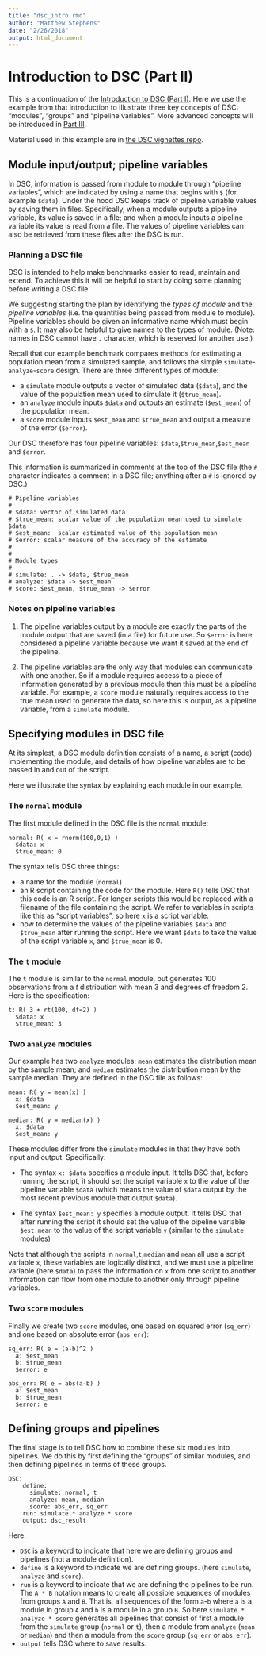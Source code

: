```yaml
---
title: "dsc_intro.rmd"
author: "Matthew Stephens"
date: "2/26/2018"
output: html_document
---
```


# Introduction to DSC (Part II)

This is a continuation of the [Introduction to DSC (Part I)](First_Course.html). Here we use the example from that introduction to
illustrate three key concepts of DSC: "modules", "groups" and "pipeline variables". More advanced concepts will be introduced in [Part III](). 

Material used in this example are in [the DSC vignettes repo](https://github.com/stephenslab/dsc/tree/master/vignettes/one_sample_location).


## Module input/output; pipeline variables

In DSC, information is passed from module to module
through "pipeline variables", which are indicated by using a name that begins with `$` (for example `$data`). 
Under the hood DSC keeps track of pipeline variable values by saving
them in files. Specifically, when a module outputs a pipeline variable, its value is saved in a file; and when a module inputs a pipeline variable its value is read from a file. The values of pipeline variables can also be retrieved from these files after the DSC is run. 

### Planning a DSC file

DSC is intended to help make benchmarks easier to read, maintain and extend. To achieve this it will be helpful
to start by doing some planning before writing a DSC file.

We suggesting starting the plan by identifying the *types of module* and the *pipeline variables* (i.e. the quantities being passed from module to module).
Pipeline variables should be given an informative name which must begin with a `$`. It may also be helpful to give names to the types of module.
(Note: names in DSC cannot have `.` character, which is reserved for another use.)

Recall that our example benchmark compares methods for estimating a population mean from a simulated sample, and follows the simple `simulate`-`analyze`-`score` design.
There are three different types of module:

+ a `simulate` module outputs a vector of simulated data (`$data`),  and the value of the population mean used to simulate it (`$true_mean`). 
+ an `analyze` module inputs `$data` and outputs an estimate (`$est_mean`) of the population mean.
+ a `score` module inputs `$est_mean` and `$true_mean` and output a measure of the error (`$error`).

Our DSC therefore has four pipeline variables: `$data`,`$true_mean`,`$est_mean` and `$error`. 

This information is summarized in comments at the top of the DSC file (the `#` character indicates a comment in a DSC file; anything after a `#` is ignored by DSC.)
```
# Pipeline variables
#
# $data: vector of simulated data
# $true_mean: scalar value of the population mean used to simulate $data 
# $est_mean:  scalar estimated value of the population mean
# $error: scalar measure of the accuracy of the estimate
#
#
# Module types
#
# simulate: . -> $data, $true_mean
# analyze: $data -> $est_mean
# score: $est_mean, $true_mean -> $error
```


### Notes on pipeline variables

1. The pipeline variables output by a module are exactly the parts of the module output that are saved (in a file) for future use. So `$error` is here considered a pipeline variable because we want it saved at the end of the pipeline. 

2. The pipeline variables are the only way that modules can communicate with one another. So if a module requires access to a piece of information generated by a previous module then this must be a pipeline variable. For example, a `score` module  naturally requires access to the true mean used to generate the data, so here this is output, as a pipeline variable, from a `simulate` module. 



## Specifying modules in DSC file

At its simplest, a DSC module definition 
consists of a name,  a script (code)
implementing the module, and details of how pipeline variables are to be
passed in and out of the script.

Here we illustrate the syntax by explaining each module in our example.

### The `normal` module

The first module defined in the DSC file is the `normal` module:
```
normal: R( x = rnorm(100,0,1) )
  $data: x
  $true_mean: 0
```

The syntax tells DSC three things:

- a name for the module (`normal`) 
- an R script containing the code for the module. Here `R()` tells DSC that this code is an R script. For longer scripts this would be replaced with a filename of the file containing the script. We refer to variables in scripts like this as "script variables", so here `x` is a script variable. 
- how to determine the values of the pipeline variables `$data` and `$true_mean` after running the script. Here we want `$data` to take the value of the script variable `x`, and `$true_mean` is 0.


### The `t` module

The `t` module is similar to the `normal` module, but
 generates 100 observations from a $t$ distribution with mean 3 and degrees of freedom 2.
Here is the specification:
```
t: R( 3 + rt(100, df=2) )
  $data: x
  $true_mean: 3
```

### Two `analyze` modules

Our example has two `analyze` modules: `mean` estimates the distribution mean by the sample mean; and `median` estimates the distribution mean by the sample median. 
They are defined in the DSC file as follows:
```
mean: R( y = mean(x) )
  x: $data
  $est_mean: y
  
median: R( y = median(x) )
  x: $data
  $est_mean: y
```

These modules differ from the `simulate` modules in that they have both input and output.
Specifically:

- The syntax `x: $data` specifies a module input. It tells DSC that, before running the script, it should set the script variable `x` to the value of the pipeline variable `$data` (which means the value of `$data` output by the most recent previous module that output `$data`).

- The syntax `$est_mean: y` specifies a module output. It tells DSC that after running the script it should set the value of the pipeline variable `$est_mean` to the value of the script variable `y` (similar to the `simulate` modules)

Note that although the scripts in `normal`,`t`,`median` and `mean` all use a script variable `x`, these variables are logically distinct, and we must use a pipeline variable
(here `$data`) to pass the information on `x` from one script to another. Information can
flow from one module to another only through pipeline variables.

### Two `score` modules

Finally we create two `score` modules, one based on squared error (`sq_err`) and one based on absolute error (`abs_err`):
```
sq_err: R( e = (a-b)^2 )
  a: $est_mean
  b: $true_mean
  $error: e
 
abs_err: R( e = abs(a-b) )
  a: $est_mean
  b: $true_mean
  $error: e 
```
  
## Defining groups and pipelines

The final stage is to tell DSC how to combine these
six modules into pipelines. We do this by
first defining the "groups" of similar modules, and then
defining pipelines in terms of these groups. 

```
DSC:
    define:
      simulate: normal, t
      analyze: mean, median
      score: abs_err, sq_err
    run: simulate * analyze * score
    output: dsc_result
```

Here:

- `DSC` is a keyword to indicate that here we are defining groups and pipelines (not a module definition).
- `define` is a keyword to indicate we are defining groups.
(here `simulate`, `analyze` and `score`).
- `run` is a keyword to indicate that we are defining the pipelines to be run. The `A * B` notation means to create all possible sequences of modules from groups `A` and `B`. That is, all sequences of the form `a`-`b` where `a` is a module in group `A` and `b` is a module in a group `B`. So here
`simulate * analyze * score` generates all pipelines that consist of first a module from the `simulate` group (`normal` or `t`), then a module from `analyze` (`mean` or `median`) and then a module from the `score` group (`sq_err` or `abs_err`).
- `output` tells DSC where to save results.


<!----
You can think of a pipeline variable
as a variable whose value may change as a pipeline is run. For example, in a pipeline `a-b-c`, with modules `a`, `b` and `c`, 
if module `a` outputs a pipeline variable `$data`, and
then module `b` outputs `$data` with a new value,
then if module `c` inputs `$data` its value
will be the one output by `b` and not the one output by `a`. 
---->